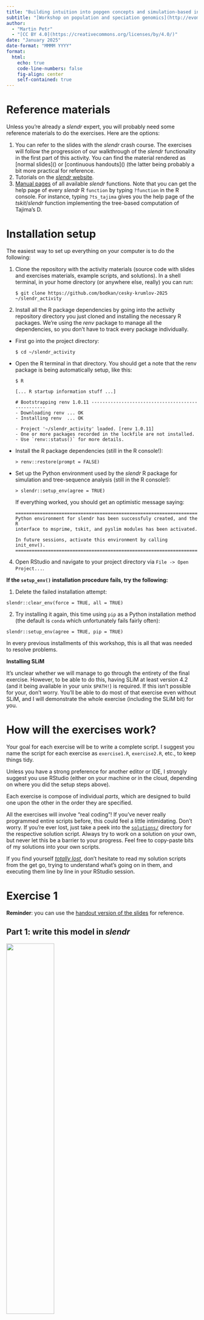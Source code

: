 ```yaml
---
title: "Building intuition into popgen concepts and simulation-based inference"
subtitle: "[Workshop on population and speciation genomics](http://evomics.org/workshops/workshop-on-population-and-speciation-genomics/2025-workshop-on-population-and-speciation-genomics-cesky-krumlov/)"
author:
  - "Martin Petr"
  - "[CC BY 4.0](https://creativecommons.org/licenses/by/4.0/)"
date: "January 2025"
date-format: "MMMM YYYY"
format:
  html:
    echo: true
    code-line-numbers: false
    fig-align: center
    self-contained: true
---
```


# Reference materials

Unless you're already a *slendr* expert, you will probably need some reference materials to do the exercises. Here are the options:

1.  You can refer to the slides with the *slendr* crash course. The exercises will follow the progression of our walkthrough of the *slendr* functionality in the first part of this activity. You can find the material rendered as \[normal slides\]() or \[continuous handouts\]() (the latter being probably a bit more practical for reference.
2.  Tutorials on the [*slendr* website](https://www.slendr.net).
3.  [Manual pages](https://www.slendr.net/reference/index.html) of all available *slendr* functions. Note that you can get the help page of every *slendr* R `function` by typing `?function` in the R console. For instance, typing `?ts_tajima` gives you the help page of the *tskit*/*slendr* function implementing the tree-based computation of Tajima's D.

# Installation setup

The easiest way to set up everything on your computer is to do the following:

1.  Clone the repository with the activity materials (source code with slides and exercises materials, example scripts, and solutions). In a shell terminal, in your home directory (or anywhere else, really) you can run:

    ```         
    $ git clone https://github.com/bodkan/cesky-krumlov-2025 ~/slendr_activity
    ```

2.  Install all the R package dependencies by going into the activity repository directory you just cloned and installing the necessary R packages. We're using the *renv* package to manage all the dependencies, so you don't have to track every package individually.

-   First go into the project directory:

    ```         
    $ cd ~/slendr_activity
    ```

-   Open the R terminal in that directory. You should get a note that the renv package is being automatically setup, like this:

    ```         
    $ R

    [... R startup information stuff ...]

    # Bootstrapping renv 1.0.11 --------------------------------------------------
    - Downloading renv ... OK
    - Installing renv  ... OK

    - Project '~/slendr_activity' loaded. [renv 1.0.11]
    - One or more packages recorded in the lockfile are not installed.
    - Use `renv::status()` for more details.
    ```

-   Install the R package dependencies (still in the R console!):

    ```         
    > renv::restore(prompt = FALSE)
    ```

-   Set up the Python environment used by the *slendr* R package for simulation and tree-sequence analysis (still in the R console!):

    ```         
    > slendr::setup_env(agree = TRUE)
    ```

    If everything worked, you should get an optimistic message saying:

    ```         
    ======================================================================
    Python environment for slendr has been successfuly created, and the R
    interface to msprime, tskit, and pyslim modules has been activated.

    In future sessions, activate this environment by calling init_env().
    =======================================================================
    ```

4.  Open RStudio and navigate to your project directory via `File -> Open Project...`.

**If the `setup_env()` installation procedure fails, try the following:**

1.  Delete the failed installation attempt:

```         
slendr::clear_env(force = TRUE, all = TRUE)
```

2.  Try installing it again, this time using `pip` as a Python installation method (the default is `conda` which unfortunately fails fairly often):

```         
slendr::setup_env(agree = TRUE, pip = TRUE)
```

In every previous installments of this workshop, this is all that was needed to resolve problems.

**Installing SLiM**

It's unclear whether we will manage to go through the entirety of the final exercise. However, to be able to do this, having SLiM at least version 4.2 (and it being available in your unix `$PATH!`) is required. If this isn't possible for your, don't worry. You'll be able to do most of that exercise even without SLiM, and I will demonstrate the whole exercise (including the SLiM bit) for you.

# How will the exercises work?

Your goal for each exercise will be to write a complete script. I suggest you name the script for each exercise as `exercise1.R`, `exercise2.R`, etc., to keep things tidy.

Unless you have a strong preference for another editor or IDE, I strongly suggest you use RStudio (either on your machine or in the cloud, depending on where you did the setup steps above).

Each exercise is compose of individual _parts_, which are designed to build one upon the other in the order they are specified.

All the exercises will involve "real coding"! If you've never really programmed entire scripts before, this could feel a little intimidating. Don't worry. If you're ever lost, just take a peek into the [`solutions/`](solutions/) directory for the respective solution script. Always try to work on a solution on your own, but never let this be a barrier to your progress. Feel free to copy-paste bits of my solutions into your own scripts.

If you find yourself [_totally lost_](https://scryfall.com/card/gtc/54/totally-lost), don't hesitate to read my solution scripts from the get go, trying to understand what's going on in them, and executing them line by line in your RStudio session.

# Exercise 1

**Reminder**: you can use the [handout version of the slides]() for reference.

## Part 1: write this model in *slendr*

![](images/intro_model1.png){width="50%"}

**Hint:** Start script `exercise1.R` script in your RStudio session using this "template":

```r
#| eval: false
library(slendr)
init_env()

<... population definitions ...>
<... gene-flow definition ...>

model <- compile_model(
  populations = list(...),
  gene_flow = <...>,
  generation_time = 30
)

plot_model(model) # verify visually
```

::: aside
**Note:** You can also specify time in units of "years ago", just write them in a decreasing order (7Mya → 6Mya → ..., as shown above).
:::

::: aside
**Note:** Plotting of models can be sometimes a little wonky. When plotting your model, experiment with arguments `log = TRUE`, `proportions = TRUE`, `gene_flow = TRUE`. Check `?plot_model` for more information on these.
:::

### Bonus

- Write your own model!

# Exercise 2

**Reminder**: you can use the [handout version of the slides]() for reference.

## Sampling aDNA samples through time

<br>

Imagine we have `pop1`, `pop2`, ... compiled in a `model`.

<br>

To record *ancient* individuals in the tree sequence, we can use `schedule_sampling()` like this:

```r
#| eval: false
schedule_sampling(
  model,                # compiled slendr model object
  times = c(100, 500),  # at these times (can be also a single number) ...
  list(pop1, 42),       # ... sample 42 individuals from pop1
  list(pop2, 10),       # ... sample 10 individuals from pop2
  list(pop3, 1)         # ... sample 1 individual from pop 3
) 
```

## Sampling schedule format

The output of `schedule_sampling()` is a plain data frame:

```r
#| eval: false
schedule_sampling(model, times = c(40000, 30000, 20000, 10000), list(eur, 1))
```

. . .

We can bind multiple sampling schedules together, giving us finer control about sampling:

```r
#| eval: false
eur_samples <- schedule_sampling(model, times = c(40000, 30000, 20000, 10000, 0), list(eur, 1))
afr_samples <- schedule_sampling(model, times = 0, list(afr, 1))

samples <- rbind(eur_samples, afr_samples)
```

## How to use a sampling schedule?

To sample individuals based on a given schedule, we use the `samples =` argument of the `msprime()` function:

```r
#| eval: false
ts <-
  msprime(model, samples = samples, sequence_length = 1e6, recombination_rate = 1e-8) %>% 
  ts_mutate(mutation_rate = 1e-8)
```

. . .

We can verify that only specific individuals are recorded:

```r
#| eval: false
ts_samples(ts)
```

# Exercise #4

<br><br><br><br>

::: aside
Use [these](https://bodkan.quarto.pub/ku-popgen2023-onepage/) one-page handouts for reference.
:::

## Exercise #4a: ancient samples

Let's return to your introgression model:

```r
#| eval: false
#| echo: false
#| fig-width: 6
#| fig-align: "center"
chimp <- population("CHIMP", time = 7e6, N = 5000)
afr <- population("AFR", parent = chimp, time = 6e6, N = 15000)
eur <- population("EUR", parent = afr, time = 70e3, N = 3000)
nea <- population("NEA", parent = afr, time = 600e3, N = 1000, remove = 40e3)

gf <- gene_flow(from = nea, to = eur, rate = 0.03, start = 50000, end = 40000)

model <- compile_model(
  populations = list(chimp, nea, afr, eur),
  gene_flow = gf,
  generation_time = 30
)

plot_model(model, proportions = TRUE, order = c("NEA", "EUR", "AFR", "CHIMP"), log = TRUE)
```

## Exercise #4a: ancient samples

Simulate data from your model using this sampling:

-   one present-day CHIMP and AFR individual
-   20 present-day EUR individuals
-   1 NEA at 70 ky, 1 NEA at 40 ky
-   1 EUR every 1000 years between 50-5 kya

Reminder: you can do this by:

```r
#| eval: false
samples <- # rbind(...) together individual schedule_sampling() data frames

ts <-
  msprime(model, samples = samples, sequence_length = 100e6, recombination_rate = 1e-8) %>%
  ts_mutate(mutation_rate = 1e-8)
```

## Exercise #4b: $f_4$-ratio statistic

Use $f_4$-ratio statistic to replicate the [following figure](https://www.pnas.org/doi/10.1073/pnas.1814338116#fig01):

![](images/neand_decline.png){width="60%" fig-align="center"}

## Exercise #3: more statistics! (a)

Use `msprime()` to simulate a 50Mb tree sequence `ts` from your introgression model in `model1.R` (if that takes more than two minutes, try just 10Mb).

```r
#| eval: false
#| fig-align: center
#| fig-height: 5
#| fig-width: 7
#| echo: false
chimp <- population("CHIMP", time = 7e6, N = 5000)
afr <- population("AFR", parent = chimp, time = 6e6, N = 15000)
eur <- population("EUR", parent = afr, time = 70e3, N = 3000)
nea <- population("NEA", parent = afr, time = 600e3, N = 1000, remove = 40e3)

gf <- gene_flow(nea, eur, start = 55000, end = 50000, rate = 0.03)
model <- compile_model(populations = list(chimp, nea, afr, eur), gene_flow = gf, generation_time = 30)

plot_model(model, proportions = TRUE, order = c("NEA", "EUR", "AFR", "CHIMP"), log = TRUE)
```

(Remember to add mutations with `ts_mutate()`.)

## Exercise #3: more statistics! (b)

**In `model1.R` compute (some of) these on your `ts` object:**

-   nucleotide [`ts_diversity()`](https://www.slendr.net/reference/ts_diversity.html#ref-examples) in each population <br>

-   [`ts_divergence()`](https://www.slendr.net/reference/ts_divergence.html#ref-examples) between populations<br>

-   outgroup [`ts_f3(A; B, C)`](https://www.slendr.net/reference/ts_f4ratio.html#ref-examples) using CHIMP as the outgroup (A!) for different pairs of "B" and "C" populations<br>

    -   using Ben's explanation on Wednesday, try to compute this $f_3$ using combination of $f_2$ statistics (`ts_f2(A, B)`)

**You can find help by typing `?ts_diversity` etc. into R!**

## Exercise #3: more statistics! (c)

-   **Compute** $f_4$ test of Neanderthal introgression in EUR:

    -   Hint: check the values of these two statistics (`ts_f4()`):

        -   $f_4$(\<afr\>, \<eur\>; \<neand\>, \<chimp\>)
        -   $f_4$(\<afr1\>, \<afr2\>; \<neand\>, \<chimp\>)\]

    -   Is one "much more negative" than the other as expected assuming introgression?

-   You've learned about symmetries in $f_4$ depending on the arrangement of the "quartet". **How many unique** $f_4$ values involving a single quartet can you find and why? (When computing `ts_f4()` here, set `mode = "branch"`).


# Exercise 3

**Reminder**: you can use the [handout version of the slides]() for reference.

<br><br><br><br>

::: aside
Use [these](https://bodkan.quarto.pub/ku-popgen2023-onepage/) one-page handouts for reference.
:::

## Part *a*: One-population AFS simulator

In a new script `model2.R` write a function called `simulate_afs()`, which will take `Ne` as its only parameter.

It should create a one-population *forward-time* model (`simulation_length` 100000, `generation_time` 1), simulate 10Mb tree sequence (recombination and mutation rates of 1e-8), compute AFS for 10 samples and return it.

. . .

<hr>

**Use this function to compute AFS vectors for various `Ne` values. Plot those AFS and observe how (and why?) do they differ based on `Ne` you simulated.**

## Part *a*: Hint

You can start building `model2.R` from this "template":

```r
#| eval: false
library(slendr); init_env()

simulate_afs <- function(Ne) {
  ... your one-population model code: population(), compile_model(), msprime() ...
  
  result <- ... compute AFS using ts_afs() on 10 samples, save it to `result` ...

  return(result)
}

afs_1 <- simulate_afs(Ne = 1000)
plot(afs_1, type ="o")
```

::: fragment
<small> **Note:** We drop the first element (`afs[-1]`) technical reasons related to *tskit*. You don't have to worry about that here, but you can read [this](https://tskit.dev/tutorials/analysing_tree_sequences.html#sec-tutorial-afs-zeroth-entry) for more detail. </small>
:::

::: fragment
When used in R, your function should work like this:

```r
#| eval: false
#| echo: false
simulate_afs <- function(Ne) {
  n <- 20 # 1 is for the fixed sites included by tskit
  theta <- 4 * 1e-8 * Ne * 100e6
  round(theta * 1/1:n)
}
```

```r
#| eval: false
simulate_afs(Ne = 1000)
```
:::

## Part *b*: Estimating Ne using AFS

```r
#| eval: false
#| echo: false
set.seed(42)
TRUE_NE <- 6543

pop <- population("pop", N = TRUE_NE, time = 100000)
model <- compile_model(pop, generation_time = 1, direction = "backward")

ts <-
  msprime(model, sequence_length = 10e6, recombination_rate = 1e-8, random_seed = 42) %>%
  ts_mutate(mutation_rate = 1e-8, random_seed = 42)

samples <- ts_names(ts) %>% sample(10)

afs_observed <- ts_afs(ts, list(samples))
```

Imagine you sequenced 10 samples from a population and computed this AFS vector in R (# singletons, doubletons, etc.):

<!-- dput(as.vector(observed_afs)) -->

```r
afs_observed <- c(2520, 1449, 855, 622, 530, 446, 365, 334, 349, 244,
                  264, 218,  133, 173, 159, 142, 167, 129, 125, 143)
```

. . .

You know that the population had a constant $N_e$ somewhere between 1000 and 30000 for the past 100,000 generations, and had mutation and recombination rates of 1e-8 (i.e., parameters already implemented by the `simulate_afs()` function).

. . .

<hr>

**Guess the true** $N_e$ given the observed AFS by running single-population simulations for a range of $N_e$ values and comparing each run to `afs_observed`.

## Part *b*: Hints

Using your custom `simulate_afs()` function, find the value of `Ne` that will give the closest AFS to the observed AFS:

-   *option #1* \[*easy*\]: Plot AFS vectors for various $N_e$ values, then eyeball which looks closest to the observed AFS

-   *option #2* \[*hard*\]: Simulate AFS vectors in steps of possible `Ne` (maybe `lapply()`?), find the [closest](https://en.wikipedia.org/wiki/Mean_squared_error) AFS

# Exercise #2: solution

<br><br><br><br>

::: aside
See [`ex2_simple.R`](https://github.com/bodkan/ku-popgen2023/blob/main/solutions/ex2_simple.R) for a simple "eyeballing" solution.<br>

See [`ex2_grid.R`](https://github.com/bodkan/ku-popgen2023/blob/main/solutions/ex2_grid.R) for a more elaborate grid-search solution.
:::

# Exercise 4

**Reminder**: you can use the [handout version of the slides]() for reference.

# Exercise 5

**Reminder**: you can use the [handout version of the slides]() for reference.
